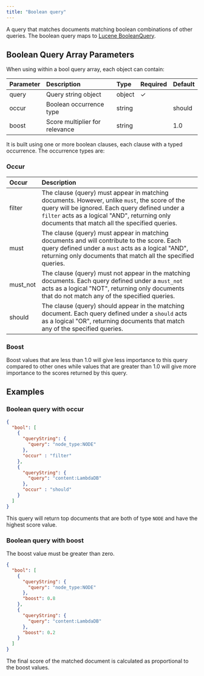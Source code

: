 ```yaml
---
title: "Boolean query"
---
```


A query that matches documents matching boolean combinations of other queries.
The boolean query maps to [Lucene BooleanQuery](https://lucene.apache.org/core/10_2_2/core/org/apache/lucene/search/BooleanQuery.html).

## Boolean Query Array Parameters
When using within a bool query array, each object can contain:

| Parameter | Description                    | Type   | Required | Default |
|:----------|:-------------------------------|:-------|:---------|:--------|
| query     | Query string object            | object | ✓        |         |
| occur     | Boolean occurrence type        | string |          | should  |
| boost     | Score multiplier for relevance | string |          | 1.0     |

It is built using one or more boolean clauses, each clause with a typed occurrence. The occurrence types are:

### Occur

| Occur    | Description                                                                             |
|:-------- |:--------------------------------------------------------------------------------------- |
| filter   | The clause (query) must appear in matching documents. However, unlike `must`, the score of the query will be ignored. Each query defined under a `filter` acts as a logical "AND", returning only documents that match all the specified queries. |
| must     | The clause (query) must appear in matching documents and will contribute to the score. Each query defined under a `must` acts as a logical "AND", returning only documents that match all the specified queries. |
| must_not | The clause (query) must not appear in the matching documents. Each query defined under a `must_not` acts as a logical "NOT", returning only documents that do not match any of the specified queries. |
| should   | The clause (query) should appear in the matching document. Each query defined under a `should` acts as a logical "OR", returning documents that match any of the specified queries. |

### Boost

Boost values that are less than 1.0 will give less importance to this query compared to other ones
while values that are greater than 1.0 will give more importance to the scores returned by this query.


## Examples

### Boolean query with occur

```json
{
  "bool": [
    {
      "queryString": {
        "query": "node_type:NODE"
      },
      "occur" : "filter"
    },
    {
      "queryString": {
        "query": "content:LambdaDB"
      },
      "occur" : "should"
    }
  ]
}
```

This query will return top documents that are both of type `NODE` and have the highest score value.


### Boolean query with boost

<Note>

  The boost value must be greater than zero.

</Note>

```json
{
  "bool": [
    {
      "queryString": {
        "query": "node_type:NODE"
      },
      "boost": 0.8
    },
    {
      "queryString": {
        "query": "content:LambdaDB"
      },
      "boost": 0.2
    }
  ]
}
```

The final score of the matched document is calculated as proportional to the boost values.
